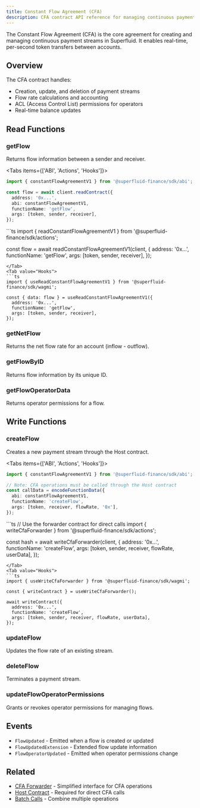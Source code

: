 ```yaml
---
title: Constant Flow Agreement (CFA)
description: CFA contract API reference for managing continuous payment streams
---
```



The Constant Flow Agreement (CFA) is the core agreement for creating and managing continuous payment streams in Superfluid. It enables real-time, per-second token transfers between accounts.

## Overview

The CFA contract handles:
- Creation, update, and deletion of payment streams
- Flow rate calculations and accounting
- ACL (Access Control List) permissions for operators
- Real-time balance updates

## Read Functions

### getFlow

Returns flow information between a sender and receiver.

<Tabs items={['ABI', 'Actions', 'Hooks']}>
<Tab value="ABI">
```ts
import { constantFlowAgreementV1 } from '@superfluid-finance/sdk/abi';

const flow = await client.readContract({
  address: '0x...',
  abi: constantFlowAgreementV1,
  functionName: 'getFlow',
  args: [token, sender, receiver],
});
```
</Tab>
<Tab value="Actions">
```ts
import { readConstantFlowAgreementV1 } from '@superfluid-finance/sdk/actions';

const flow = await readConstantFlowAgreementV1(client, {
  address: '0x...',
  functionName: 'getFlow',
  args: [token, sender, receiver],
});
```
</Tab>
<Tab value="Hooks">
```ts
import { useReadConstantFlowAgreementV1 } from '@superfluid-finance/sdk/wagmi';

const { data: flow } = useReadConstantFlowAgreementV1({
  address: '0x...',
  functionName: 'getFlow',
  args: [token, sender, receiver],
});
```
</Tab>
</Tabs>

### getNetFlow

Returns the net flow rate for an account (inflow - outflow).

### getFlowByID

Returns flow information by its unique ID.

### getFlowOperatorData

Returns operator permissions for a flow.

## Write Functions

### createFlow

Creates a new payment stream through the Host contract.

<Tabs items={['ABI', 'Actions', 'Hooks']}>
<Tab value="ABI">
```ts
import { constantFlowAgreementV1 } from '@superfluid-finance/sdk/abi';

// Note: CFA operations must be called through the Host contract
const callData = encodeFunctionData({
  abi: constantFlowAgreementV1,
  functionName: 'createFlow',
  args: [token, receiver, flowRate, '0x'],
});
```
</Tab>
<Tab value="Actions">
```ts
// Use the forwarder contract for direct calls
import { writeCfaForwarder } from '@superfluid-finance/sdk/actions';

const hash = await writeCfaForwarder(client, {
  address: '0x...',
  functionName: 'createFlow',
  args: [token, sender, receiver, flowRate, userData],
});
```
</Tab>
<Tab value="Hooks">
```ts
import { useWriteCfaForwarder } from '@superfluid-finance/sdk/wagmi';

const { writeContract } = useWriteCfaForwarder();

await writeContract({
  address: '0x...',
  functionName: 'createFlow',
  args: [token, sender, receiver, flowRate, userData],
});
```
</Tab>
</Tabs>

### updateFlow

Updates the flow rate of an existing stream.

### deleteFlow

Terminates a payment stream.

### updateFlowOperatorPermissions

Grants or revokes operator permissions for managing flows.

## Events

- `FlowUpdated` - Emitted when a flow is created or updated
- `FlowUpdatedExtension` - Extended flow update information
- `FlowOperatorUpdated` - Emitted when operator permissions change

## Related

- [CFA Forwarder](/docs/api/essential/cfa-forwarder) - Simplified interface for CFA operations
- [Host Contract](/docs/api/advanced/host) - Required for direct CFA calls
- [Batch Calls](/docs/batch-calls) - Combine multiple operations
